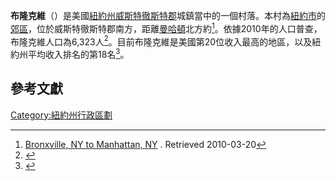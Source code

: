 {{Infobox settlement
|official_name            = 布隆克維
|settlement_type          = 村
|nickname                 =
|motto                    =

<!-- Images -->
|image_skyline            =
|imagesize                =
image_caption             =
|image_flag               =
|image_seal               =

<!-- Maps -->
|image_map                = Westchester County New York incorporated and unincorporated areas Bronxville highlighted.svg
|map_caption              = 紐約州布隆克維的位置

<!-- Location -->
|coordinates_display      = inline,title
|coordinates_region       = US-NY
|subdivision_type         = 國家
|subdivision_name         = [[美國|美國]]
|subdivision_type1        = 州
|subdivision_name1        = [[紐約州|紐約州]]
|subdivision_type2        = 郡
|subdivision_name2        = [[威斯特徹斯特郡|威斯特徹斯特郡]]
|government_footnotes     =
|government_type          =
|leader_title             = 市長
|leader_name              = {{link-en|瑪麗·C·馬爾文|Mary C. Marvin}}（[[美國共和黨|R]]）<ref>{{Cite web |url=http://www.smartvoter.org/2007/03/20/ny/wst/race/003/ |title=Smart Voter election information |access-date=2014-12-05 |archive-date=2016-03-04 |archive-url=https://web.archive.org/web/20160304195341/http://www.smartvoter.org/2007/03/20/ny/wst/race/003/ |dead-url=no }}</ref>
|established_title        =
|established_date         =

<!-- Area -->
|unit_pref  =  Imperial
|area_footnotes           =
|area_magnitude           =
|area_total_km2           = 2.5
|area_land_km2            = 2.5
|area_water_km2           = 0.0
|area_total_sq_mi         = 1.0
|area_land_sq_mi          = 1.0
|area_water_sq_mi         = 0.0

<!-- Population -->
|population_as_of         = [[2010年美國人口普查|2010年]]
|population_footnotes     =
|population_total         = 6323
|population_density_km2   = auto
|population_density_sq_mi =

<!-- General information -->
|timezone                 = [[北美東部時區|北美東部時區]]（EST）
|utc_offset               = -5
|timezone_DST             = EDT
|utc_offset_DST           = -4
|elevation_footnotes      =
|elevation_m              = 28
|elevation_ft             = 92
|latd = 40 |latm = 56 |lats = 24 |latNS = N
|longd = 73 |longm = 49 |longs = 34 |longEW = W

<!-- Area/postal codes & others -->
|postal_code_type         = [[美國郵區編號|美國郵區編號]]
|postal_code              = 10708
|area_code                = [[Area_code_914|914]]
|blank_name               = [[聯邦資訊處理標準|FIPS碼]]
|blank_info               = 36-08532
|blank1_name              = [[地理名稱資訊系統|GNIS]]圖徵ID
|blank1_info              = 0944824
|website                  = http://www.villageofbronxville.com
|footnotes                =
}}
'''布隆克維'''（{{lang-en|Bronxville}}）是美國[[紐約州|紐約州]][[威斯特徹斯特郡|威斯特徹斯特郡]]城鎮當中的一個村落。本村為[[紐約市|紐約市]]的[[郊區|郊區]]，位於威斯特徹斯特郡南方，距離[[曼哈頓|曼哈頓]]北方約{{convert|15|mi|km}}<ref>[http://www.411newyork.org/guide/2009/10/07/bronxville-ny-to-times-square-in-manhattan/ Bronxville, NY to Manhattan, NY] {{Wayback|url=http://www.411newyork.org/guide/2009/10/07/bronxville-ny-to-times-square-in-manhattan/ |date=20201204202816 }}. Retrieved 2010-03-20</ref>。依據2010年的人口普查，布隆克維人口為6,323人<ref>{{Cite web| url=http://factfinder2.census.gov| title=Profile of General Population and Housing Characteristics: 2010 Demographic Profile Data (DP-1): Bronxville village, Westchester County, New York| publisher=U.S. Census Bureau, American Factfinder| accessdate=November 16, 2011| archive-date=2013-09-11| archive-url=https://web.archive.org/web/20130911234518/http://factfinder2.census.gov/| dead-url=no}}</ref>。目前布隆克維是美國第20位收入最高的地區，以及紐約州平均收入排名的第18名<ref name=USA.com>{{cite web|title=New York Median Household Income City Rank|url=http://www.usa.com/rank/new-york-state--median-household-income--city-rank.htm?hl=Bronxville&hlst=NY&yr=6000|website=http://www.usa.com/|accessdate=29 October 2014|archive-date=2019-08-19|archive-url=https://web.archive.org/web/20190819104332/http://www.usa.com/rank/new-york-state--median-household-income--city-rank.htm?hl=Bronxville&hlst=NY&yr=6000|dead-url=no}}</ref>。

==參考文獻==
{{reflist}}

[[Category:紐約州行政區劃|Category:紐約州行政區劃]]